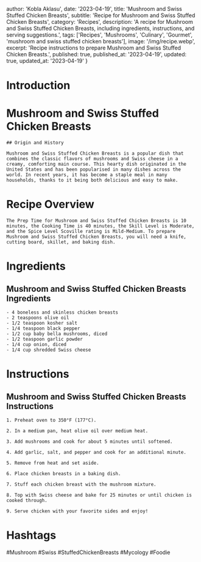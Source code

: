 
  author: 'Kobla Aklasu',
  date: '2023-04-19',
  title: 'Mushroom and Swiss Stuffed Chicken Breasts',
  subtitle: 'Recipe for Mushroom and Swiss Stuffed Chicken Breasts',
  category: 'Recipes',
  description: 'A recipe for Mushroom and Swiss Stuffed Chicken Breasts, including ingredients, instructions, and serving suggestions.',
  tags: ['Recipes', 'Mushrooms', 'Culinary', 'Gourmet', 'mushroom and swiss stuffed chicken breasts'],
  image: '/img/recipe.webp',
  excerpt: 'Recipe instructions to prepare Mushroom and Swiss Stuffed Chicken Breasts.',
  published: true,
  published_at: '2023-04-19',
  updated: true,
  updated_at: '2023-04-19'
}


  # Introduction

# Mushroom and Swiss Stuffed Chicken Breasts
    
    ## Origin and History
    
    Mushroom and Swiss Stuffed Chicken Breasts is a popular dish that combines the classic flavors of mushrooms and Swiss cheese in a creamy, comforting main course. This hearty dish originated in the United States and has been popularised in many dishes across the world. In recent years, it has become a staple meal in many households, thanks to it being both delicious and easy to make.

# Recipe Overview

    The Prep Time for Mushroom and Swiss Stuffed Chicken Breasts is 10 minutes, the Cooking Time is 40 minutes, the Skill Level is Moderate, and the Spice Level Scoville rating is Mild-Medium. To prepare Mushroom and Swiss Stuffed Chicken Breasts, you will need a knife, cutting board, skillet, and baking dish.

# Ingredients

## Mushroom and Swiss Stuffed Chicken Breasts Ingredients
    - 4 boneless and skinless chicken breasts
    - 2 teaspoons olive oil
    - 1/2 teaspoon kosher salt
    - 1/4 teaspoon black pepper
    - 1/2 cup baby bella mushrooms, diced
    - 1/2 teaspoon garlic powder
    - 1/4 cup onion, diced
    - 1/4 cup shredded Swiss cheese

# Instructions

## Mushroom and Swiss Stuffed Chicken Breasts Instructions
    
    1. Preheat oven to 350°F (177°C).
    
    2. In a medium pan, heat olive oil over medium heat.
    
    3. Add mushrooms and cook for about 5 minutes until softened.
    
    4. Add garlic, salt, and pepper and cook for an additional minute.
    
    5. Remove from heat and set aside.
    
    6. Place chicken breasts in a baking dish.
    
    7. Stuff each chicken breast with the mushroom mixture.
    
    8. Top with Swiss cheese and bake for 25 minutes or until chicken is cooked through.
    
    9. Serve chicken with your favorite sides and enjoy!

# Hashtags

#Mushroom #Swiss #StuffedChickenBreasts #Mycology #Foodie



